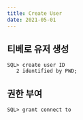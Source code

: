 ```yaml
---
title: Create User
date: 2021-05-01
---
```



## 티베로 유저 생성

```shell
SQL> create user ID
   2 identified by PWD;
```

## 권한 부여

```shell
SQL> grant connect to 
```